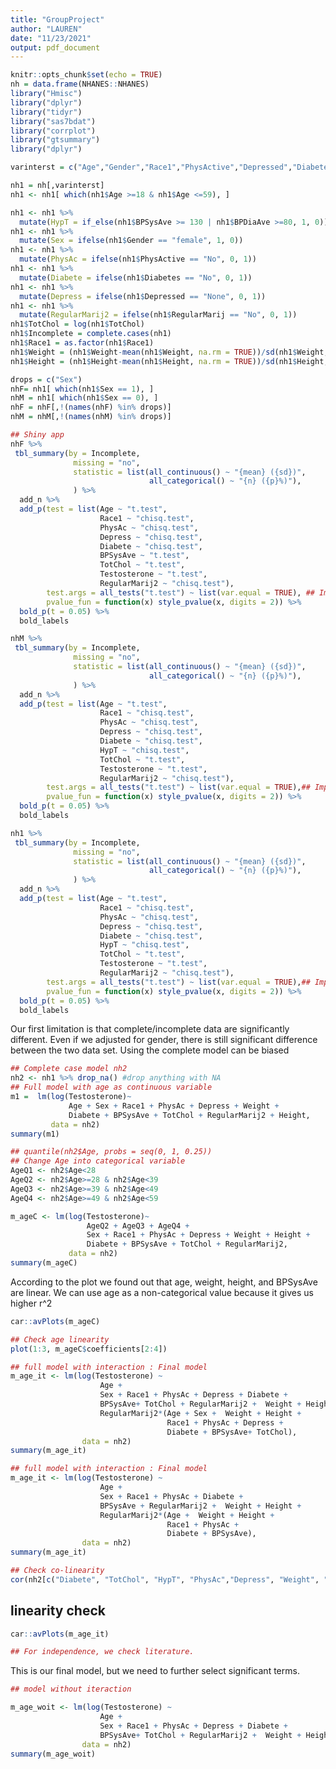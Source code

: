 ```yaml
---
title: "GroupProject"
author: "LAUREN"
date: "11/23/2021"
output: pdf_document
---
```


```r
knitr::opts_chunk$set(echo = TRUE)
nh = data.frame(NHANES::NHANES)
library("Hmisc")
library("dplyr")
library("tidyr")
library("sas7bdat")
library("corrplot")
library("gtsummary")
library("dplyr")
```


```r
varinterst = c("Age","Gender","Race1","PhysActive","Depressed","Diabetes","BPSysAve", "BPDiaAve", "TotChol", "Testosterone", "RegularMarij", "BMI", "Weight", "Height")

nh1 = nh[,varinterst]
nh1 <- nh1[ which(nh1$Age >=18 & nh1$Age <=59), ]

nh1 <- nh1 %>%
  mutate(HypT = if_else(nh1$BPSysAve >= 130 | nh1$BPDiaAve >=80, 1, 0)) #Add hypertension variable
nh1 <- nh1 %>%
  mutate(Sex = ifelse(nh1$Gender == "female", 1, 0)) 
nh1 <- nh1 %>%
  mutate(PhysAc = ifelse(nh1$PhysActive == "No", 0, 1)) 
nh1 <- nh1 %>%
  mutate(Diabete = ifelse(nh1$Diabetes == "No", 0, 1))
nh1 <- nh1 %>%
  mutate(Depress = ifelse(nh1$Depressed == "None", 0, 1))
nh1 <- nh1 %>%
  mutate(RegularMarij2 = ifelse(nh1$RegularMarij == "No", 0, 1))
nh1$TotChol = log(nh1$TotChol)
nh1$Incomplete = complete.cases(nh1)
nh1$Race1 = as.factor(nh1$Race1)
nh1$Weight = (nh1$Weight-mean(nh1$Weight, na.rm = TRUE))/sd(nh1$Weight, na.rm = TRUE)
nh1$Height = (nh1$Height-mean(nh1$Height, na.rm = TRUE))/sd(nh1$Height, na.rm = TRUE)

drops = c("Sex")
nhF= nh1[ which(nh1$Sex == 1), ]
nhM = nh1[ which(nh1$Sex == 0), ]
nhF = nhF[,!(names(nhF) %in% drops)]
nhM = nhM[,!(names(nhM) %in% drops)]
```


```r
## Shiny app
nhF %>%
 tbl_summary(by = Incomplete,
              missing = "no",
              statistic = list(all_continuous() ~ "{mean} ({sd})",
                               all_categorical() ~ "{n} ({p}%)"),
              ) %>%
  add_n %>%
  add_p(test = list(Age ~ "t.test",
                    Race1 ~ "chisq.test",
                    PhysAc ~ "chisq.test",
                    Depress ~ "chisq.test",
                    Diabete ~ "chisq.test",
                    BPSysAve ~ "t.test",
                    TotChol ~ "t.test",
                    Testosterone ~ "t.test",
                    RegularMarij2 ~ "chisq.test"),
        test.args = all_tests("t.test") ~ list(var.equal = TRUE), ## Important argument! 
        pvalue_fun = function(x) style_pvalue(x, digits = 2)) %>%
  bold_p(t = 0.05) %>%
  bold_labels
```


```r
nhM %>%
 tbl_summary(by = Incomplete,
              missing = "no",
              statistic = list(all_continuous() ~ "{mean} ({sd})",
                               all_categorical() ~ "{n} ({p}%)"),
              ) %>%
  add_n %>%
  add_p(test = list(Age ~ "t.test",
                    Race1 ~ "chisq.test",
                    PhysAc ~ "chisq.test",
                    Depress ~ "chisq.test",
                    Diabete ~ "chisq.test",
                    HypT ~ "chisq.test",
                    TotChol ~ "t.test",
                    Testosterone ~ "t.test",
                    RegularMarij2 ~ "chisq.test"),
        test.args = all_tests("t.test") ~ list(var.equal = TRUE),## Important argument! 
        pvalue_fun = function(x) style_pvalue(x, digits = 2)) %>%
  bold_p(t = 0.05) %>%
  bold_labels
```

```r
nh1 %>%
 tbl_summary(by = Incomplete,
              missing = "no",
              statistic = list(all_continuous() ~ "{mean} ({sd})",
                               all_categorical() ~ "{n} ({p}%)"),
              ) %>%
  add_n %>%
  add_p(test = list(Age ~ "t.test",
                    Race1 ~ "chisq.test",
                    PhysAc ~ "chisq.test",
                    Depress ~ "chisq.test",
                    Diabete ~ "chisq.test",
                    HypT ~ "chisq.test",
                    TotChol ~ "t.test",
                    Testosterone ~ "t.test",
                    RegularMarij2 ~ "chisq.test"),
        test.args = all_tests("t.test") ~ list(var.equal = TRUE),## Important argument! 
        pvalue_fun = function(x) style_pvalue(x, digits = 2)) %>%
  bold_p(t = 0.05) %>%
  bold_labels
```

Our first limitation is that complete/incomplete data are significantly different. Even if we adjusted for gender, there is still significant difference between the two data set. Using the complete model can be biased


```r
## Complete case model nh2
nh2 <- nh1 %>% drop_na() #drop anything with NA
## Full model with age as continuous variable
m1 =  lm(log(Testosterone)~
             Age + Sex + Race1 + PhysAc + Depress + Weight + 
             Diabete + BPSysAve + TotChol + RegularMarij2 + Height, 
         data = nh2)
summary(m1)
```


```r
## quantile(nh2$Age, probs = seq(0, 1, 0.25))
## Change Age into categorical variable
AgeQ1 <- nh2$Age<28
AgeQ2 <- nh2$Age>=28 & nh2$Age<39
AgeQ3 <- nh2$Age>=39 & nh2$Age<49
AgeQ4 <- nh2$Age>=49 & nh2$Age<59

m_ageC <- lm(log(Testosterone)~
                 AgeQ2 + AgeQ3 + AgeQ4 + 
                 Sex + Race1 + PhysAc + Depress + Weight + Height +
                 Diabete + BPSysAve + TotChol + RegularMarij2, 
             data = nh2)
summary(m_ageC)
```

According to the plot we found out that age, weight, height, and BPSysAve are linear. We can use age as a non-categorical value because it gives us higher r^2
```r
car::avPlots(m_ageC)
```



```r
## Check age linearity
plot(1:3, m_ageC$coefficients[2:4])
```

```r
## full model with interaction : Final model
m_age_it <- lm(log(Testosterone) ~ 
                    Age + 
                    Sex + Race1 + PhysAc + Depress + Diabete + 
                    BPSysAve+ TotChol + RegularMarij2 +  Weight + Height +
                    RegularMarij2*(Age + Sex +  Weight + Height +
                                   Race1 + PhysAc + Depress + 
                                   Diabete + BPSysAve+ TotChol), 
                data = nh2)
summary(m_age_it)
```

```r
## full model with interaction : Final model
m_age_it <- lm(log(Testosterone) ~ 
                    Age + 
                    Sex + Race1 + PhysAc + Diabete + 
                    BPSysAve + RegularMarij2 +  Weight + Height +
                    RegularMarij2*(Age +  Weight + Height +
                                   Race1 + PhysAc + 
                                   Diabete + BPSysAve), 
                data = nh2)
summary(m_age_it)
```



```r
## Check co-linearity
cor(nh2[c("Diabete", "TotChol", "HypT", "PhysAc","Depress", "Weight", "Height")])
```
## linearity check
```r
car::avPlots(m_age_it)
```
```r
## For independence, we check literature. 
```

This is our final model, but we need to further select significant terms.



```r
## model without iteraction

m_age_woit <- lm(log(Testosterone) ~ 
                    Age + 
                    Sex + Race1 + PhysAc + Depress + Diabete + 
                    BPSysAve+ TotChol + RegularMarij2 +  Weight + Height, 
                data = nh2)
summary(m_age_woit)
```